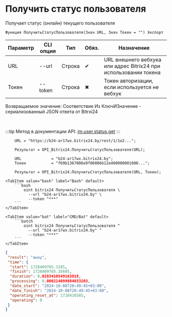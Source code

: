 ﻿---
sidebar_position: 17
---


# Получить статус пользователя
 Получает статус (онлайн) текущего пользователя



`Функция ПолучитьСтатусПользователя(Знач URL, Знач Токен = "") Экспорт`

  | Параметр | CLI опция | Тип | Обяз. | Назначение |
  |-|-|-|-|-|
  | URL | --url | Строка | &#x2714; | URL внешнего вебхука или адрес Bitrix24 при использовании токена |
  | Токен | --token | Строка | &#x2716; | Токен авторизации, если используется не вебхук |

  
  Возвращаемое значение:   Соответствие Из КлючИЗначение - сериализованный JSON ответа от Bitrxi24

<br/>

:::tip
Метод в документации API: [im.user.status.get](https://dev.1c-bitrix.ru/learning/course/index.php?COURSE_ID=93&LESSON_ID=11497)
:::
<br/>


```bsl title="Пример использования для 1С:Предприятие/OneScript"
    URL = "https://b24-ar17wx.bitrix24.by/rest/1/1o2...";

    Результат = OPI_Bitrix24.ПолучитьСтатусПользователя(URL);

    URL             = "b24-ar17wx.bitrix24.by";
    Токен           = "f69b1367006e9f06006b12e400000001000...";

    Результат = OPI_Bitrix24.ПолучитьСтатусПользователя(URL, Токен);
```
    

 <Tabs>
  
    <TabItem value="bash" label="Bash" default>
        ```bash
            oint bitrix24 ПолучитьСтатусПользователя \
              --url "b24-ar17wx.bitrix24.by" \
              --token "***"
        ```
    </TabItem>
  
    <TabItem value="bat" label="CMD/Bat" default>
        ```batch
            oint bitrix24 ПолучитьСтатусПользователя ^
              --url "b24-ar17wx.bitrix24.by" ^
              --token "***"
        ```
    </TabItem>
</Tabs>


```json title="Результат"
{
 "result": "away",
 "time": {
  "start": 1728409785.3285,
  "finish": 1728409785.35685,
  "duration": 0.0283410549163818,
  "processing": 0.000214099884033203,
  "date_start": "2024-10-08T20:49:45+03:00",
  "date_finish": "2024-10-08T20:49:45+03:00",
  "operating_reset_at": 1728410385,
  "operating": 0
 }
}
```
